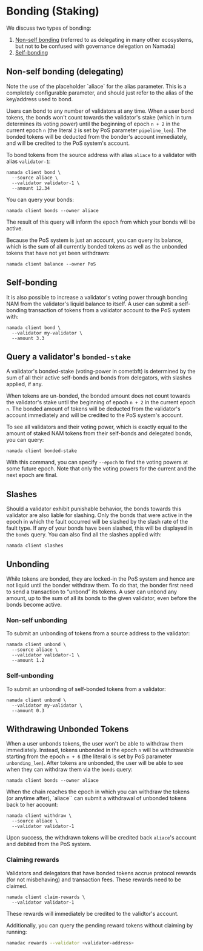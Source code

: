 
# Bonding (Staking)

We discuss two types of bonding: 
1. [Non-self bonding](#non-self-bonding-delegating) (referred to as delegating in many other ecosystems, but not to be confused with governance delegation on Namada)
2. [Self-bonding](#self-bonding)

## Non-self bonding (delegating)

<Callout type="info" emoji="🤡">
Note the use  of the placeholder `aliace` for the alias parameter. This is a completely configurable parameter, and should just refer to the alias of the key/address used to bond.
</Callout>

Users can bond to any number of validators at any time. When a user bond tokens, the bonds won't count towards the validator's stake (which in turn determines its voting power) until the beginning of epoch `n + 2` in the current epoch `n` (the literal `2` is set by PoS parameter `pipeline_len`). The bonded tokens will be deducted from the bonder's account immediately, and will be credited to the PoS system's account.

To bond tokens from the source address with alias `aliace` to a validator with alias `validator-1`:

```shell copy
namada client bond \
  --source aliace \
  --validator validator-1 \
  --amount 12.34
```

You can query your bonds:

```shell copy
namada client bonds --owner aliace
```

The result of this query will inform the epoch from which your bonds will be active.

Because the PoS system is just an account, you can query its balance, which is the sum of all currently bonded tokens as well as the unbonded tokens that have not yet been withdrawn:

```shell copy
namada client balance --owner PoS
```

## Self-bonding

It is also possible to increase a validator's voting power through bonding NAM from the validator's liquid balance to itself. A user can submit a self-bonding transaction of tokens from a validator account to the PoS system with:

```shell copy
namada client bond \
  --validator my-validator \
  --amount 3.3
```

## Query a validator's `bonded-stake`

A validator's bonded-stake (voting-power in cometbft) is determined by the sum of all their active self-bonds and bonds from delegators, with slashes applied, if any.

When tokens are un-bonded, the bonded amount does not count towards the validator's stake until the beginning of epoch `n + 2` in the current epoch `n`. The bonded amount of tokens will be deducted from the validator's account immediately and will be credited to the PoS system's account.

To see all validators and their voting power, which is exactly equal to the amount of staked NAM tokens from their self-bonds and delegated bonds, you can query:

```shell copy
namada client bonded-stake
```

With this command, you can specify `--epoch` to find the voting powers at some future epoch. Note that only the voting powers for the current and the next epoch are final.

## Slashes

Should a validator exhibit punishable behavior, the bonds towards this validator are also liable for slashing. Only the bonds that were active in the epoch in which the fault occurred will be slashed by the slash rate of the fault type. If any of your bonds have been slashed, this will be displayed in the `bonds` query. You can also find all the slashes applied with:

```shell copy
namada client slashes
```

## Unbonding

While tokens are bonded, they are locked-in the PoS system and hence are not liquid until the bonder withdraw them. To do that, the bonder first need to send a transaction to “unbond” its tokens. A user can unbond any amount, up to the sum of all its bonds to the given validator, even before the bonds become active.

### Non-self unbonding
To submit an unbonding of tokens from a source address to the validator:

```shell copy
namada client unbond \
  --source aliace \
  --validator validator-1 \
  --amount 1.2
```

### Self-unbonding

To submit an unbonding of self-bonded tokens from a validator:

```shell copy
namada client unbond \
  --validator my-validator \
  --amount 0.3
```

## Withdrawing Unbonded Tokens
When a user unbonds tokens, the user won't be able to withdraw them immediately. Instead, tokens unbonded in the epoch `n` will be withdrawable starting from the epoch `n + 6` (the literal `6` is set by PoS parameter `unbonding_len`). After tokens are unbonded, the user will be able to see when they can withdraw them via the `bonds` query:

```shell copy
namada client bonds --owner aliace
```

When the chain reaches the epoch in which you can withdraw the tokens (or anytime after), `aliace`` can submit a withdrawal of unbonded tokens back to her account:

```shell copy
namada client withdraw \
  --source aliace \
  --validator validator-1
```

Upon success, the withdrawn tokens will be credited back `aliace`'s account and debited from the PoS system.

### Claiming rewards

Validators and delegators that have bonded tokens accrue protocol rewards (for not misbehaving) and transaction fees. These rewards need to be claimed.

```shell copy
namada client claim-rewards \
  --validator validator-1
```

These rewards will immediately be credited to the validtor's account.

Additionally, you can query the pending reward tokens without claiming by running:

```bash copy
namadac rewards --validator <validator-address>
```
